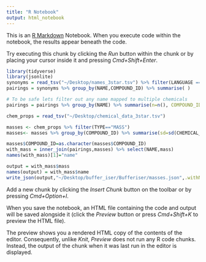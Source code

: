 ```yaml
---
title: "R Notebook"
output: html_notebook
---
```


This is an [R Markdown](http://rmarkdown.rstudio.com) Notebook. When you execute code within the notebook, the results appear beneath the code. 

Try executing this chunk by clicking the *Run* button within the chunk or by placing your cursor inside it and pressing *Cmd+Shift+Enter*. 

```r
library(tidyverse)
library(jsonlite)
synonyms = read_tsv("~/Desktop/names_3star.tsv") %>% filter(LANGUAGE == "en") 
pairings = synonyms %>% group_by(NAME,COMPOUND_ID) %>% summarise( ) 

# To be safe lets filter out any name mapped to multiple chemicals
pairings = pairings %>% group_by(NAME) %>% summarise(n=n(), COMPOUND_ID=paste(COMPOUND_ID)) %>% filter(n==1)

chem_props = read_tsv("~/Desktop/chemical_data_3star.tsv")

masses <- chem_props %>% filter(TYPE=="MASS")
masses<- masses %>% group_by(COMPOUND_ID) %>% summarise(sd=sd(CHEMICAL_DATA),n=n(), mass=CHEMICAL_DATA[1]) %>% filter(sd<1e-3 | n==1) %>% select(COMPOUND_ID,mass)

masses$COMPOUND_ID=as.character(masses$COMPOUND_ID)
with_mass = inner_join(pairings,masses) %>% select(NAME,mass)
names(with_mass)[1]="name"

output = with_mass$mass
names(output) = with_mass$name
write_json(output,"~/Desktop/buffer_iser/Bufferiser/masses.json",.withNames=TRUE)

```

Add a new chunk by clicking the *Insert Chunk* button on the toolbar or by pressing *Cmd+Option+I*.

When you save the notebook, an HTML file containing the code and output will be saved alongside it (click the *Preview* button or press *Cmd+Shift+K* to preview the HTML file). 

The preview shows you a rendered HTML copy of the contents of the editor. Consequently, unlike *Knit*, *Preview* does not run any R code chunks. Instead, the output of the chunk when it was last run in the editor is displayed.

